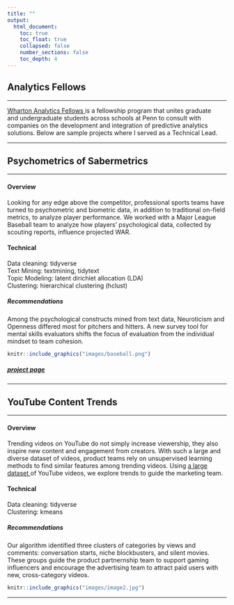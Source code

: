 ```yaml
---
title: ""
output: 
  html_document:
    toc: true
    toc_float: true
    collapsed: false
    number_sections: false
    toc_depth: 4
---
```


## Analytics Fellows

---


<p><a href = "https://wca.wharton.upenn.edu/students/analytics-fellows/" target = "_blank"> Wharton Analytics Fellows </a>is a fellowship program that unites graduate </br> and undergraduate students across schools at Penn to consult with </br>companies on the development and integration  of predictive analytics</br> solutions. Below are sample projects where I served as a Technical Lead. </p>
---

## Psychometrics of Sabermetrics

----

<div class="row">
<div class="col-sm-6">

#### Overview

Looking for any edge above the competitor, professional sports teams have turned to psychometric and biometric data, in addition to traditional on-field metrics, to analyze player performance. We worked with a Major League Baseball team to analyze how players' psychological data, collected by scouting reports, influence projected WAR.

#### Technical
Data cleaning: tidyverse </br>
Text Mining: textmining, tidytext </br>
Topic Modeling: latent dirichlet allocation (LDA) </br>
Clustering: hierarchical clustering (hclust)

##### Recommendations
Among the psychological constructs mined from text data, Neuroticism and Openness differed most for pitchers and hitters. A new survey tool for mental skills evaluators shifts the focus of evaluation from the individual mindset to team cohesion.


</div>
<div class="col-sm-6">
```r
knitr::include_graphics("images/baseball.png")
```
</div>
</div>

<div class="row">
<div class="col-sm-6">

##### [project page](https://katjanewilson.github.io/WhartonAnalytics-MLB/)

  <a href="https://github.com/katjanewilson/WhartonAnalytics-MLB" target = "_blank"><i class="fa fa-github" aria-hidden="true"></i></a>
</div>
<div class="col-sm-6">
</div>
</div>

---

## YouTube Content Trends

----

<div class="row">
<div class="col-sm-6">

#### Overview

Trending videos on YouTube do not simply increase viewership, they also inspire new content and engagement from creators. With such a large and diverse dataset of videos, product teams rely on unsupervised learning methods to find similar features among trending videos. Using <a href = "https://www.kaggle.com/datasnaek/youtube-new/" target = "_blank"> a large dataset </a> of YouTube videos, we explore trends to guide the marketing team.

#### Technical
Data cleaning: tidyverse </br>
Clustering: kmeans

##### Recommendations
Our algorithm identified three clusters of categories by views and comments: conversation starts, niche blockbusters, and silent movies. These groups guide the product partnernship team to support gaming influencers and encourage the advertising team to attract paid users with new, cross-category videos.

</div>
<div class="col-sm-6">
```r
knitr::include_graphics("images/image2.jpg")
```
</div>
</div>

<div class="row">
<div class="col-sm-6">

  <a href="https://github.com/katjanewilson/WhartonAnalytics-YouTube" target = "_blank"><i class="fa fa-github" aria-hidden="true"></i></a>
</div>
<div class="col-sm-6">
</div>
</div>

---